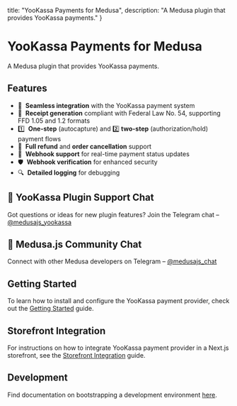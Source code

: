   title: "YooKassa Payments for Medusa",
  description: "A Medusa plugin that provides YooKassa payments."
}

# YooKassa Payments for Medusa

A Medusa plugin that provides YooKassa payments.

## Features

- 🔗  **Seamless integration** with the YooKassa payment system
- 🧾  **Receipt generation** compliant with Federal Law No. 54, supporting FFD 1.05 and 1.2 formats
- 1️⃣  **One-step** (autocapture) and  2️⃣ **two-step** (authorization/hold) payment flows
- 🔄  **Full refund** and **order cancellation** support
- 🔔  **Webhook support** for real-time payment status updates
- 🛡  **Webhook verification** for enhanced security
- 🔍  **Detailed logging** for debugging

## 💬 YooKassa Plugin Support Chat

Got questions or ideas for new plugin features?
Join the Telegram chat – [@medusajs_yookassa](https://t.me/medusajs_yookassa)

## 👥 Medusa.js Community Chat

Connect with other Medusa developers on Telegram – [@medusajs_chat](https://t.me/medusajs_chat)

## Getting Started

To learn how to install and configure the YooKassa payment provider, check out the [Getting Started](yookassa/getting-started) guide.

## Storefront Integration

For instructions on how to integrate YooKassa payment provider in a Next.js storefront, see the [Storefront Integration](yookassa/storefront-integration) guide.

## Development

Find documentation on bootstrapping a development environment [here](https://github.com/sergkoudi/medusa-payment-yookassa/tree/main/examples).

